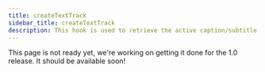```yaml
---
title: createTextTrack
sidebar_title: createTextTrack
description: This hook is used to retrieve the active caption/subtitle text track.
---
```


This page is not ready yet, we're working on getting it done for the 1.0 release. It should be
available soon!
